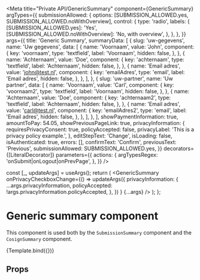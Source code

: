 


<Meta
  title="Private API/GenericSummary"
  component={GenericSummary}
  argTypes={{
    submissionAllowed: {
      options: [SUBMISSION_ALLOWED.yes, SUBMISSION_ALLOWED.noWithOverview],
      control: {
        type: 'radio',
        labels: {
          [SUBMISSION_ALLOWED.yes]: 'Yes',
          [SUBMISSION_ALLOWED.noWithOverview]: 'No, with overview',
        },
      },
    },
  }}
  args={{
    title: 'Generic Summary',
    summaryData: [
      {
        slug: 'uw-gegevens',
        name: 'Uw gegevens',
        data: [
          {
            name: 'Voornaam',
            value: 'John',
            component: {
              key: 'voornaam',
              type: 'textfield',
              label: 'Voornaam',
              hidden: false,
            },
          },
          {
            name: 'Achternaam',
            value: 'Doe',
            component: {
              key: 'achternaam',
              type: 'textfield',
              label: 'Achternaam',
              hidden: false,
            },
          },
          {
            name: 'Email adres',
            value: 'john@test.nl',
            component: {
              key: 'emailAdres',
              type: 'email',
              label: 'Email adres',
              hidden: false,
            },
          },
        ],
      },
      {
        slug: 'uw-partner',
        name: 'Uw partner',
        data: [
          {
            name: 'Voornaam',
            value: 'Carl',
            component: {
              key: 'voornaam2',
              type: 'textfield',
              label: 'Voornaam',
              hidden: false,
            },
          },
          {
            name: 'Achternaam',
            value: 'Doe',
            component: {
              key: 'achternaam2',
              type: 'textfield',
              label: 'Achternaam',
              hidden: false,
            },
          },
          {
            name: 'Email adres',
            value: 'carl@test.nl',
            component: {
              key: 'emailAdres2',
              type: 'email',
              label: 'Email adres',
              hidden: false,
            },
          },
        ],
      },
    ],
    showPaymentInformation: true,
    amountToPay: 54.05,
    showPreviousPageLink: true,
    privacyInformation: {
      requiresPrivacyConsent: true,
      policyAccepted: false,
      privacyLabel: 'This is a privacy policy example.',
    },
    editStepText: 'Change',
    isLoading: false,
    isAuthenticated: true,
    errors: [],
    confirmText: 'Confirm',
    previousText: 'Previous',
    submissionAllowed: SUBMISSION_ALLOWED.yes,
  }}
  decorators={[LiteralDecorator]}
  parameters={{
    actions: {
      argTypesRegex: 'onSubmit|onLogout|onPrevPage',
    },
  }}
/>

  const [_, updateArgs] = useArgs();
  return (
    <GenericSummary
      onPrivacyCheckboxChange={() =>
        updateArgs({
          privacyInformation: {
            ...args.privacyInformation,
            policyAccepted: !args.privacyInformation.policyAccepted,
          },
        })
      }
      {...args}
    />
  );
};

# Generic summary component

This component is used both by the `SubmissionSummary` component and the `CosignSummary` component.

<Canvas>
  <Story name="Default">{Template.bind({})}</Story>
</Canvas>

## Props

<ArgsTable of={GenericSummary} />
